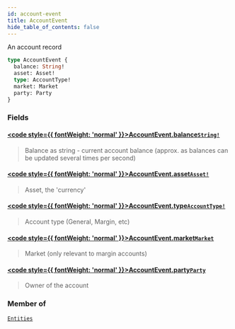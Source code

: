 ```yaml
---
id: account-event
title: AccountEvent
hide_table_of_contents: false
---
```








An account record

```graphql
type AccountEvent {
  balance: String!
  asset: Asset!
  type: AccountType!
  market: Market
  party: Party
}
```


### Fields

#### [<code style={{ fontWeight: 'normal' }}>AccountEvent.<b>balance</b></code>](#)<Bullet />[`String!`](/mainnet/api/graphql/scalars/string) <Badge class="secondary" text="non-null"/> <Badge class="secondary" text="scalar"/>
> Balance as string - current account balance (approx. as balances can be updated several times per second)
> 

#### [<code style={{ fontWeight: 'normal' }}>AccountEvent.<b>asset</b></code>](#)<Bullet />[`Asset!`](/mainnet/api/graphql/objects/asset) <Badge class="secondary" text="non-null"/> <Badge class="secondary" text="object"/>
> Asset, the 'currency'
> 

#### [<code style={{ fontWeight: 'normal' }}>AccountEvent.<b>type</b></code>](#)<Bullet />[`AccountType!`](/mainnet/api/graphql/enums/account-type) <Badge class="secondary" text="non-null"/> <Badge class="secondary" text="enum"/>
> Account type (General, Margin, etc)
> 

#### [<code style={{ fontWeight: 'normal' }}>AccountEvent.<b>market</b></code>](#)<Bullet />[`Market`](/mainnet/api/graphql/objects/market) <Badge class="secondary" text="object"/>
> Market (only relevant to margin accounts)
> 

#### [<code style={{ fontWeight: 'normal' }}>AccountEvent.<b>party</b></code>](#)<Bullet />[`Party`](/mainnet/api/graphql/objects/party) <Badge class="secondary" text="object"/>
> Owner of the account
> 



### Member of

[`Entities`](/mainnet/api/graphql/objects/entities)  <Badge class="secondary" text="object"/>



